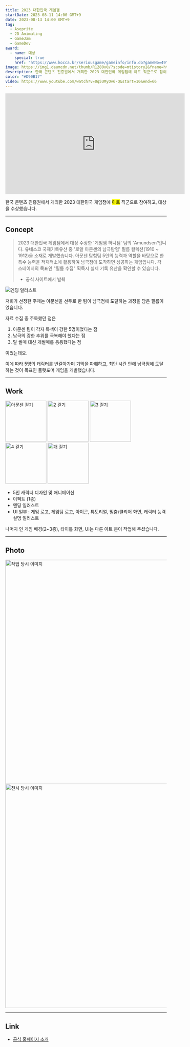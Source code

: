 ```yaml
---
title: 2023 대한민국 게임잼
startDate: 2023-08-11 14:00 GMT+9
date: 2023-08-13 14:00 GMT+9
tag:
  - Aseprite
  - 2D Animating
  - GameJam
  - GameDev
award:
  - name: 대상
    special: true
    href: "https://www.kocca.kr/seriousgame/gameinfo/info.do?gameNo=49"
image: https://img1.daumcdn.net/thumb/R1280x0/?scode=mtistory2&fname=https%3A%2F%2Fblog.kakaocdn.net%2Fdn%2Fm0Ayv%2Fbtsq5XRjCqn%2FhSpafmxmh9w1ieyyZqfJnK%2Fimg.png
description: 한국 콘텐츠 진흥원에서 개최한 2023 대한민국 게임잼에 아트 직군으로 참여하여 대상을 수상했습니다.
color: "#D90B17"
video: https://www.youtube.com/watch?v=0q5UMyOv6-Q&start=10&end=66
---
```


<iframe
  width="560"
  height="315"
  src="https://www.youtube.com/embed/0q5UMyOv6-Q?si=i-CsL-6wIQT5OZX0"
  title="YouTube video player"
  frameborder="0"
  allow="accelerometer; autoplay; clipboard-write; encrypted-media; gyroscope; picture-in-picture; web-share"
  allowfullscreen
></iframe>

한국 콘텐츠 진흥원에서 개최한 2023 대한민국 게임잼에 <mark>아트</mark> 직군으로 참여하고, 대상을 수상했습니다.

---

## Concept

> 2023 대한민국 게임잼에서 대상 수상한 '게임잼 허니잼' 팀의 'Amundsen'입니다.
> 유네스코 국제기록유산 중 '로알 아문센의 남극탐험' 필름 컬렉션(1910 ~ 1912)을 소재로 개발했습니다.
> 아문센 탐험팀 5인의 능력과 역할을 바탕으로 한 특수 능력을 적재적소에 활용하여 남극점에 도착하면 성공하는 게임입니다.
> 각 스테이지의 목표인 "필름 수집" 획득시 실제 기록 유산을 확인할 수 있습니다.
>
> - 공식 사이트에서 발췌

![엔딩 일러스트](https://blog.kakaocdn.net/dn/bmEEWe/btss84ta6gX/CcuSTK6ZjdN5COoEhBdf9k/img.gif)

저희가 선정한 주제는 아문센을 선두로 한 팀이 남극점에 도달하는 과정을 담은 필름이었습니다.

자료 수집 중 주목했던 점은

1. 아문센 팀이 각자 특색이 강한 5명이었다는 점
1. 남극의 강한 추위를 극복해야 했다는 점
1. 말 썰매 대신 개썰매를 응용했다는 점

이었는데요.

이에 따라 5명의 캐릭터를 번갈아가며 기믹을 파훼하고, 최단 시간 안에 남극점에 도달하는 것이 목표인 플랫포머 게임을 개발했습니다.

---

## Work

<img
  alt="아문센 걷기"
  className="auto"
  height="128"
  src="https://blog.kakaocdn.net/dn/sArgU/btss9AejMy0/MSB2N5ciesS3jvNFHF1fv0/img.gif"
/>
<img
  alt="2 걷기"
  className="auto"
  width="128"
  height="128"
  src="https://blog.kakaocdn.net/dn/cmgmjA/btstbcRGhpq/k0rCoJgxg2iubxUCfGv2Q1/img.gif"
/>
<img
  alt="3 걷기"
  className="auto"
  height="128"
  src="https://blog.kakaocdn.net/dn/oAykk/btss9Y7d4N4/C36BswutwyfKzUOxvGS3k1/img.gif"
/>
<img
  alt="4 걷기"
  className="auto"
  height="128"
  src="https://blog.kakaocdn.net/dn/7JZa1/btssT8KIWIm/lSsgcJfRMgNEhNvGrmOEj0/img.gif"
/>
<img
  alt="개 걷기"
  className="auto"
  height="128"
  src="https://blog.kakaocdn.net/dn/bRNsMP/btss9kvVBHm/cFKeyDag4WG0MkphN8TI21/img.gif"
/>

- 5인 캐릭터 디자인 및 애니메이션
- 이펙트 (1종)
- 엔딩 일러스트
- UI 일부 : 게임 로고, 게임팀 로고, 아이콘, 튜토리얼, 멈춤/클리어 화면, 캐릭터 능력 설명 일러스트

나머지 인 게임 배경(2~3종), 타이틀 화면, UI는 다른 아트 분이 작업해 주셨습니다.

---

## Photo


<img alt="작업 당시 이미지" width="700" src="https://img1.daumcdn.net/thumb/R1280x0/?scode=mtistory2&fname=https%3A%2F%2Fblog.kakaocdn.net%2Fdn%2FbqU0hj%2FbtssSngCSdM%2FftdN0IrkB4naKAidQELwdk%2Fimg.png" />

<img alt="전시 당시 이미지" width="700" src="https://img1.daumcdn.net/thumb/R1280x0/?scode=mtistory2&fname=https%3A%2F%2Fblog.kakaocdn.net%2Fdn%2FchxUbs%2FbtssSDDPQQG%2Fz1VHcJXfdUhkKmFG1bX7o1%2Fimg.png" />

---

## Link

- [공식 홈페이지 소개](https://www.kocca.kr/seriousgame/gameinfo/info.do?gameNo=49)
<!-- - [블로그 후기](https://d-dl.tistory.com/147) -->
